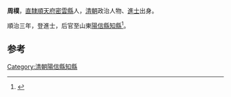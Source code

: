 '''周樸'''，[[直隸|直隸]][[順天府|順天府]][[密雲縣|密雲縣]]人，[[清朝|清朝]]政治人物、[[進士|進士]]出身。

順治三年，登進士，后官至山東[[陽信縣|陽信縣]][[知縣|知縣]]<ref>{{cite news|author=陈泽希|title=清代北京汉人进士考|url=http://jyzh.bjedu.cn/jysh/2010-10-15/879.html|accessdate=2013-08-12|newspaper=北京教育志编纂委员会办公室|deadurl=yes|archiveurl=https://web.archive.org/web/20160308175533/http://jyzh.bjedu.cn/jysh/2010-10-15/879.html|archivedate=2016-03-08}}</ref>。

==参考==
{{reflist}}
{{清朝人物小作品}}
{{順治三年丙戌科殿試金榜}}
[[Category:清朝陽信縣知縣|Category:清朝陽信縣知縣]]